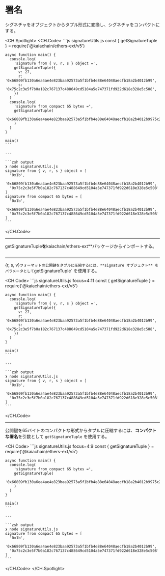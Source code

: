 # 署名

シグネチャをオブジェクトからタプル形式に変換し、シグネチャをコンパクトにする。

<CH.Spotlight>
  <CH.Code>
    ```js signatureUtils.js
    const { getSignatureTuple } = require('@kaiachain/ethers-ext/v5')

    async function main() {
      console.log(
        'signature from { v, r, s } object =',
        getSignatureTuple({
          v: 27,
          r: '0x66809fb130a6ea4ae4e823baa92573a5f1bfb4e88e64048aecfb18a2b4012b99',
          s: '0x75c2c3e5f7b0a182c767137c488649cd5104a5e747371fd922d618e328e5c508',
        })
      )
      console.log(
        'signature from compact 65 bytes =',
        getSignatureTuple(
          '0x66809fb130a6ea4ae4e823baa92573a5f1bfb4e88e64048aecfb18a2b4012b9975c2c3e5f7b0a182c767137c488649cd5104a5e747371fd922d618e328e5c5081b'
        )
      )
    }

    main()
    ```

    ---

    ```zsh output
    ❯ node signatureUtils.js
    signature from { v, r, s } object = [
      '0x1b',
      '0x66809fb130a6ea4ae4e823baa92573a5f1bfb4e88e64048aecfb18a2b4012b99',
      '0x75c2c3e5f7b0a182c767137c488649cd5104a5e747371fd922d618e328e5c508'
    ]
    signature from compact 65 bytes = [
      '0x1b',
      '0x66809fb130a6ea4ae4e823baa92573a5f1bfb4e88e64048aecfb18a2b4012b99',
      '0x75c2c3e5f7b0a182c767137c488649cd5104a5e747371fd922d618e328e5c508'
    ]
    ```
  </CH.Code>

  ---

  getSignatureTuple**を**kaiachain/ethers-ext\*\*パッケージからインポートする。

  ```js signatureUtils.js focus=1
  ```

  ---

  {r, s, v}`フォーマットの公開鍵をタプルに圧縮するには、**signature オブジェクト** をパラメータとして`getSignatureTuple\` を使用する。

  <CH.Code>
    ```js signatureUtils.js focus=4:11
    const { getSignatureTuple } = require('@kaiachain/ethers-ext/v5')

    async function main() {
      console.log(
        'signature from { v, r, s } object =',
        getSignatureTuple({
          v: 27,
          r: '0x66809fb130a6ea4ae4e823baa92573a5f1bfb4e88e64048aecfb18a2b4012b99',
          s: '0x75c2c3e5f7b0a182c767137c488649cd5104a5e747371fd922d618e328e5c508',
        })
      )
    }

    main()
    ```

    ---

    ```zsh output
    ❯ node signatureUtils.js
    signature from { v, r, s } object = [
      '0x1b',
      '0x66809fb130a6ea4ae4e823baa92573a5f1bfb4e88e64048aecfb18a2b4012b99',
      '0x75c2c3e5f7b0a182c767137c488649cd5104a5e747371fd922d618e328e5c508'
    ]
    ```
  </CH.Code>

  ---

  公開鍵を65バイトのコンパクトな形式からタプルに圧縮するには、**コンパクトな署名**を引数として `getSignatureTuple` を使用する。

  <CH.Code>
    ```js signatureUtils.js focus=4:9
    const { getSignatureTuple } = require('@kaiachain/ethers-ext/v5')

    async function main() {
      console.log(
        'signature from compact 65 bytes =',
        getSignatureTuple(
          '0x66809fb130a6ea4ae4e823baa92573a5f1bfb4e88e64048aecfb18a2b4012b9975c2c3e5f7b0a182c767137c488649cd5104a5e747371fd922d618e328e5c5081b'
        )
      )
    }

    main()
    ```

    ---

    ```zsh output
    ❯ node signatureUtils.js
    signature from compact 65 bytes = [
      '0x1b',
      '0x66809fb130a6ea4ae4e823baa92573a5f1bfb4e88e64048aecfb18a2b4012b99',
      '0x75c2c3e5f7b0a182c767137c488649cd5104a5e747371fd922d618e328e5c508'
    ]
    ```
  </CH.Code>
</CH.Spotlight>
